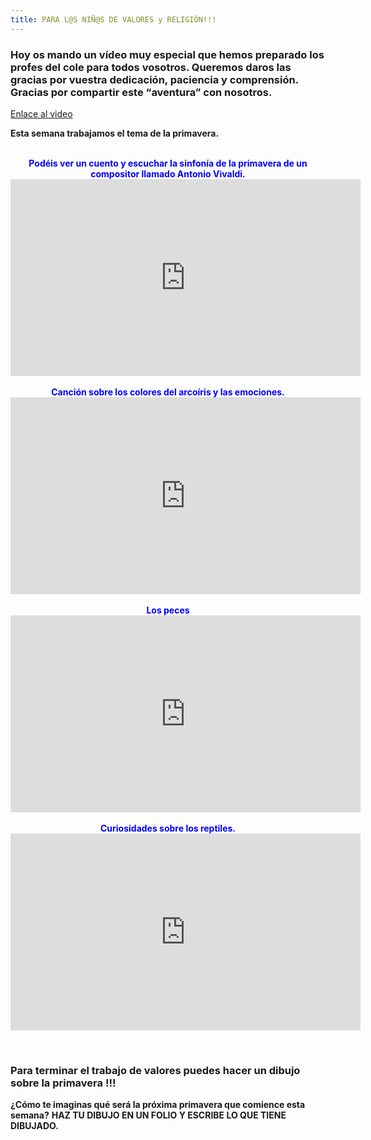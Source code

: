 ```yaml
---
title: PARA L@S NIÑ@S DE VALORES y RELIGIÓN!!!
---
```


### Hoy os mando un vídeo muy especial que hemos preparado los profes del cole para todos vosotros. Queremos daros las gracias por vuestra dedicación, paciencia y comprensión. Gracias por compartir este "aventura" con nosotros.

[Enlace al video](https://we.tl/t-6r5HgJpqSa)

**Esta semana trabajamos el tema de la primavera.**

<br>
<center><span style="color:blue">**Podéis ver un cuento y escuchar la sinfonía de la primavera de un compositor llamado Antonio Vivaldi.**</span></center>

<center><iframe width="560" height="315" src="https://www.youtube.com/embed/kwCnBYs2QvA" frameborder="0" allow="accelerometer; autoplay; encrypted-media; gyroscope; picture-in-picture" allowfullscreen></iframe></center>


<br>
<center><span style="color:blue">**Canción sobre los colores del arcoíris y las emociones.**</span></center>

<center><iframe width="560" height="315" src="https://www.youtube.com/embed/65uVBc6YKmQ" frameborder="0" allow="accelerometer; autoplay; encrypted-media; gyroscope; picture-in-picture" allowfullscreen></iframe></center>


<br>
<center><span style="color:blue">**Los peces**</span></center>
<center><iframe width="560" height="315" src="https://www.youtube.com/embed/amQj26jhgwU" frameborder="0" allow="accelerometer; autoplay; encrypted-media; gyroscope; picture-in-picture" allowfullscreen></iframe></center>

<br>
<center><span style="color:blue">**Curiosidades sobre los reptiles.**</span></center>
<center><iframe width="560" height="315" src="https://www.youtube.com/embed/kkIHO5ttwH4" frameborder="0" allow="accelerometer; autoplay; encrypted-media; gyroscope; picture-in-picture" allowfullscreen></iframe></center>

<br>

### Para terminar el trabajo de valores puedes hacer un dibujo sobre la primavera !!!
 
**¿Cómo te imaginas qué será la próxima primavera que comience esta semana?**
**HAZ TU DIBUJO EN UN FOLIO Y ESCRIBE LO QUE TIENE DIBUJADO.** 